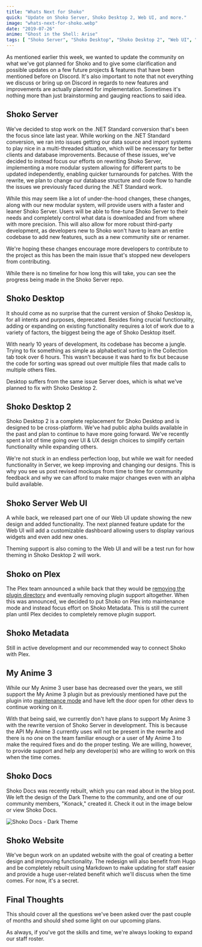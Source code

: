 ```yaml
---
title: "Whats Next for Shoko"
quick: "Update on Shoko Server, Shoko Desktop 2, Web UI, and more."
image: "whats-next-for-shoko.webp"
date: "2019-07-26"
anime: "Ghost in the Shell: Arise"
tags: [ "Shoko Server", "Shoko Desktop", "Shoko Desktop 2", "Web UI", "Shoko on Plex", "Shoko Metadata", "My Anime 3", "Shoko Docs", "Website"]
---
```


As mentioned earlier this week, we wanted to update the community on what we've got planned for Shoko and to give some
clarification and possible updates on a few future projects & features that have been mentioned before on Discord. It's
also important to note that not everything we discuss or bring up on Discord in regards to new features and improvements
are actually planned for implementation. Sometimes it's nothing more than just brainstorming and gauging reactions to
said idea.

## Shoko Server

We've decided to stop work on the .NET Standard conversion that's been the focus since late last year. While working on
the .NET Standard conversion, we ran into issues getting our data source and import systems to play nice in a
multi-threaded situation, which will be necessary for better clients and database improvements. Because of these issues,
we've decided to instead focus our efforts on rewriting Shoko Server, implementing a more modular system allowing for
different parts to be updated independently, enabling quicker turnarounds for patches. With the rewrite, we plan to
change our database structure and code flow to handle the issues we previously faced during the .NET Standard work.

While this may seem like a lot of under-the-hood changes, these changes, along with our new modular system, will provide
users with a faster and leaner Shoko Server. Users will be able to fine-tune Shoko Server to their needs and completely
control what data is downloaded and from where with more precision. This will also allow for more robust third-party
development, as developers new to Shoko won't have to learn an entire codebase to add new features, such as a new
community site or renamer.

We're hoping these changes encourage more developers to contribute to the project as this has been the main issue that's
stopped new developers from contributing.

While there is no timeline for how long this will take, you can see the progress being made in the Shoko Server repo.

## Shoko Desktop

It should come as no surprise that the current version of Shoko Desktop is, for all intents and purposes, deprecated.
Besides fixing crucial functionality, adding or expanding on existing functionality requires a lot of work due to a
variety of factors, the biggest being the age of Shoko Desktop itself.

With nearly 10 years of development, its codebase has become a jungle. Trying to fix something as simple as alphabetical
sorting in the Collection tab took over 6 hours. This wasn't because it was hard to fix but because the code for sorting
was spread out over multiple files that made calls to multiple others files.

Desktop suffers from the same issue Server does, which is what we've planned to fix with Shoko Desktop 2.

## Shoko Desktop 2

Shoko Desktop 2 is a complete replacement for Shoko Desktop and is designed to be cross-platform. We've had public alpha
builds available in the past and plan to continue to have more going forward. We've recently spent a lot of time going
over UI & UX design choices to simplify certain functionality while expanding others.

We're not stuck in an endless perfection loop, but while we wait for needed functionality in Server, we keep improving
and changing our designs. This is why you see us post revised mockups from time to time for community feedback and why
we can afford to make major changes even with an alpha build available.

## Shoko Server Web UI

A while back, we released part one of our Web UI update showing the new design and added functionality. The next planned
feature update for the Web UI will add a customizable dashboard allowing users to display various widgets and even add
new ones.

Theming support is also coming to the Web UI and will be a test run for how theming in Shoko Desktop 2 will work.

## Shoko on Plex

The Plex team announced a while back that they would
be [removing the plugin directory](https://www.plex.tv/blog/subtitles-and-sunsets-big-improvements-little-housekeeping/)
and eventually removing plugin support altogether. When this was announced, we decided to put Shoko on Plex into
maintenance mode and instead focus effort on Shoko Metadata. This is still the current plan until Plex decides to
completely remove plugin support.

## Shoko Metadata

Still in active development and our recommended way to connect Shoko with Plex.

## My Anime 3

While our My Anime 3 user base has decreased over the years, we still support the My Anime 3 plugin but as previously
mentioned have put the plugin into [maintenance mode](https://shokoanime.com/blog/my-anime-3-version-3-7-2-released/)
and have left the door open for other devs to continue working on it.

With that being said, we currently don't have plans to support My Anime 3 with the rewrite version of Shoko Server in
development. This is because the API My Anime 3 currently uses will not be present in the rewrite and there is no one on
the team familiar enough or a user of My Anime 3 to make the required fixes and do the proper testing. We are willing,
however, to provide support and help any developer(s) who are willing to work on this when the time comes.

## Shoko Docs

Shoko Docs was recently rebuilt, which you can read about in the blog post. We left the design of the Dark Theme to the
community, and one of our community members, "Konack," created it. Check it out in the image below or view Shoko Docs.

![Shoko Docs - Dark Theme](/images/blog/whats-next-for-shoko-docs-dark-theme.webp)

## Shoko Website

We've begun work on an updated website with the goal of creating a better design and improving functionality. The
redesign will also benefit from Hugo and be completely rebuilt using Markdown to make updating for staff easier and
provide a huge user-related benefit which we'll discuss when the time comes. For now, it's a secret.

## Final Thoughts

This should cover all the questions we've been asked over the past couple of months and should shed some light on our
upcoming plans.

As always, if you've got the skills and time, we're always looking to expand our staff roster.
